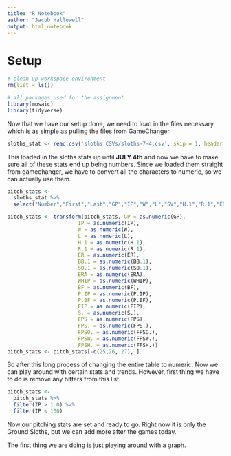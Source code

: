 ```yaml
---
title: "R Notebook"
author: "Jacob Hallowell"
output: html_notebook
---
```

# Setup
```r
# clean up workspace environment
rm(list = ls())

# all packages used for the assignment
library(mosaic)
library(tidyverse)
```

Now that we have our setup done, we need to load in the files necessary which is as simple as pulling the files from GameChanger.

```r
sloths_stat <- read.csv('sloths CSVs/sloths-7-4.csv', skip = 1, header = TRUE)
```

This loaded in the sloths stats up until **JULY 4th** and now we have to make sure all of these stats end up being numbers. Since we loaded them straight from gamechanger, we have to convert all the characters to numeric, so we can actually use them.

```r
pitch_stats <-
  sloths_stat %>%
  select("Number","First","Last","GP","IP","W","L","SV","H.1","R.1","ER","BB.1","SO.1","ERA","WHIP","BF","P.IP","P.BF","FIP","S.","FPS","FPS.","FPSO.","FPSW.","FPSH.")

pitch_stats <- transform(pitch_stats, GP = as.numeric(GP),
                       IP = as.numeric(IP),
                       W = as.numeric(W),
                       L = as.numeric(L),
                       H.1 = as.numeric(H.1),
                       R.1 = as.numeric(R.1),
                       ER = as.numeric(ER),
                       BB.1 = as.numeric(BB.1),
                       SO.1 = as.numeric(SO.1),
                       ERA = as.numeric(ERA),
                       WHIP = as.numeric(WHIP),
                       BF = as.numeric(BF),
                       P.IP = as.numeric(P.IP),
                       P.BF = as.numeric(P.BF),
                       FIP = as.numeric(FIP),
                       S. = as.numeric(S.),
                       FPS = as.numeric(FPS),
                       FPS. = as.numeric(FPS.),
                       FPSO. = as.numeric(FPSO.),
                       FPSW. = as.numeric(FPSW.),
                       FPSH. = as.numeric(FPSH.))
pitch_stats <- pitch_stats[-c(25,26, 27), ]
```

So after this long process of changing the entire table to numeric. Now we can play around with certain stats and trends. However, first thing we have to do is remove any hitters from this list.

```r
pitch_stats <-
  pitch_stats %>%
  filter(IP > 1.0) %>%
  filter(IP < 100)
```

Now our pitching stats are set and ready to go. Right now it is only the Ground Sloths, but we can add more after the games today.

The first thing we are doing is just playing around with a graph.
```r

```